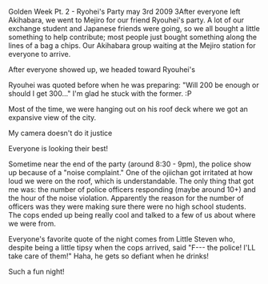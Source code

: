 Golden Week Pt. 2 - Ryohei's Party
may 3rd 2009
3After everyone left Akihabara, we went to Mejiro for our friend Ryouhei's party. A lot of our exchange student and Japanese friends were going, so we all bought a little something to help contribute; most people just bought something along the lines of a bag a chips.
Our Akihabara group waiting at the Mejiro station for everyone to arrive.

After everyone showed up, we headed toward Ryouhei's

Ryouhei was quoted before when he was preparing: "Will 200 be enough or should I get 300..." I'm glad he stuck with the former. :P

Most of the time, we were hanging out on his roof deck where we got an expansive view of the city.

My camera doesn't do it justice

Everyone is looking their best!

Sometime near the end of the party (around 8:30 - 9pm), the police show up because of a "noise complaint." One of the ojiichan got irritated at how loud we were on the roof, which is understandable. The only thing that got me was: the number of police officers responding (maybe around 10+) and the hour of the noise violation. Apparently the reason for the number of officers was they were making sure there were no high school students. The cops ended up being really cool and talked to a few of us about where we were from.

Everyone's favorite quote of the night comes from Little Steven who, despite being a little tipsy when the cops arrived, said "F--- the police! I'LL take care of them!" Haha, he gets so defiant when he drinks!

Such a fun night!
